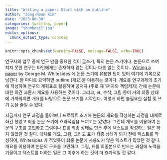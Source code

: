 ```yaml
---
title: "Writing a paper: Start with an outline"
author: "Jong-Hoon Kim"
date: "2023-08-30"
categories: [writing, paper]
image: "thumbnail.jpg"
editor_options: 
  chunk_output_type: console
---
```


```r
knitr::opts_chunk$set(warning=FALSE, message=FALSE, echo=TRUE)
```

연구자의 업무 중에 연구 만큼 중요한 것이 글쓰기, 특히 논문 쓰기이다. 논문으로 쓰여지지 못한 연구는 타인에게는 존재하지 않는 것이나 다름 없는 것이다.. [Writing a paper](https://onlinelibrary.wiley.com/doi/10.1002/adma.200400767) by George M. Whitesides 에 논문 쓰기에 유용한 팁이 있어 여기에 기록으로 남긴다. 한 마디로 요약하면 outline (개요)을 이용하는 것이다. 개요를 연구과제의 초기에 작성하여 연구의 계획표로 활용하며 공저자 (주로 제 1저자와 책임저자) 간에 논문에 대한 의견 교환시 개요를 사용하는 것이다. 그리고, 표, 수식, 그림 등이 거의 최종 상태에 가까워지면 개요를 바탕으로 논문 쓰기를 시작한다. 이렇게 하면 불필요한 실험 및 쓰기 등을 줄일 수 있다.

지금까지 연구 과정을 돌아보니 프로젝트 초기에 논문의 개요를 작성하는 과정을 대체로 하긴 했었고 최종 논문 쓰기에 효과적임을 느끼고는 있었다. 그런데 개요를 이용하여 논문의 구조를 고민하고 그림이나 표를 최종 상태로 만든 후에 텍스트를 작성하는 일은 하지 않았던 것 같다. 대체로 개요, 그림, 그리고 표가 최종 상태가 되기 전에 텍스트를 작성하여, Whitesides 가 적었듯이 최종 논문에 사용되지 않은 텍스트가 많았던 것 같다. 개요를 이용하여 논문의 구조를 고민하고, 그림, 표를 최종본으로 만드는 과정에 노력을 기울이고 텍스트를 더하는 일은 그 이후에 하는 것이 더 효과적일 것 같다.
